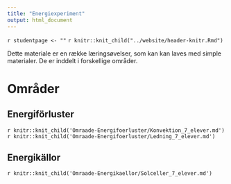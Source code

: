 ```yaml
---
title: "Energiexperiment"
output: html_document
---
```


`r studentpage <- ""`
`r knitr::knit_child("../website/header-knitr.Rmd")`

Dette materiale er en række læringsøvelser, som kan kan laves med simple materialer. De er inddelt i forskellige områder. 

# Områder {.tabset .tabset-fade}

## Energiförluster {.tabset .tabset-fade}

`r knitr::knit_child('Omraade-Energifoerluster/Konvektion_7_elever.md')`
`r knitr::knit_child('Omraade-Energifoerluster/Ledning_7_elever.md')`


## Energikällor {.tabset .tabset-fade}

`r knitr::knit_child('Omraade-Energikaellor/Solceller_7_elever.md')`
